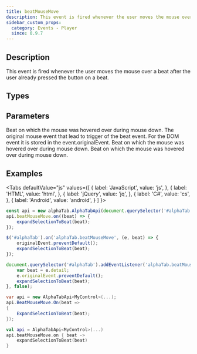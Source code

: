 ```yaml
---
title: beatMouseMove
description: This event is fired whenever the user moves the mouse over a beat after the user already pressed the button on a beat.
sidebar_custom_props:
  category: Events - Player
  since: 0.9.7
---
```


<SinceBadge since="0.9.7" />


## Description
This event is fired whenever the user moves the mouse over a beat after the user already pressed the button on a beat.

<EventDescription />

## Types

<TypeTable>
    <TypeRow type="js" name="function(beat, originalEvent)" />    
    <TypeRow type="net" name="Action<AlphaTab.Model.Beat>" />    
    <TypeRow type="android" name="(beat: alphaTab.model.Beat) -> Unit" />    
</TypeTable>

## Parameters

<ParameterTable>
    <ParameterRow platform="js" name="beat" type="alphaTab.model.Beat">
        Beat on which the mouse was hovered over during mouse down. 
    </ParameterRow>
    <ParameterRow platform="js-jquery" name="originalEvent" type="MouseEvent">
        The original mouse event that lead to trigger of the beat event. For the DOM event it is stored in the event.originalEvent.
    </ParameterRow>
    <ParameterRow platform="net" name="beat" type="AlphaTab.Model.Beat">
        Beat on which the mouse was hovered over during mouse down. 
    </ParameterRow>
    <ParameterRow platform="android" name="beat" type="alphaTab.model.Beat">
        Beat on which the mouse was hovered over during mouse down. 
    </ParameterRow>
</ParameterTable>

## Examples

<Tabs
  defaultValue="js"
  values={[
    { label: 'JavaScript', value: 'js', },
    { label: 'HTML', value: 'html', },
    { label: 'jQuery', value: 'jq', },
    { label: 'C#', value: 'cs', },
    { label: 'Android', value: 'android', }
  ]
}>
<TabItem value="js">

```js
const api = new alphaTab.AlphaTabApi(document.querySelector('#alphaTab'));
api.beatMouseMove.on((beat) => {
    expandSelectionToBeat(beat);
});
```

</TabItem>
<TabItem value="jq">

```js
$('#alphaTab').on('alphaTab.beatMouseMove', (e, beat) => {
    originalEvent.preventDefault();
    expandSelectionToBeat(beat);
});
```

</TabItem>
<TabItem value="html">

```js
document.querySelector('#alphaTab').addEventListener('alphaTab.beatMouseMove', (e) => {
    var beat = e.detail;
    e.originalEvent.preventDefault();
    expandSelectionToBeat(beat);
}, false);
```

</TabItem>
<TabItem value="cs">

```cs
var api = new AlphaTabApi<MyControl>(...);
api.BeatMouseMove.On(beat => 
{
    ExpandSelectionToBeat(beat);
});
```

</TabItem>
<TabItem value="android">

```kotlin
val api = AlphaTabApi<MyControl>(...)
api.beatMouseMove.on { beat ->
    expandSelectionToBeat(beat)
}
```

</TabItem>
</Tabs>